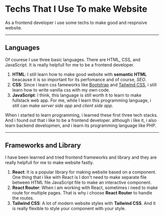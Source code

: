 # Techs That I Use To make Website

As a frontend developer i use some techs to make good and respnsive website.

---

## Languages
Of courese I use three basic languages. There are HTML, CSS, and JavaScript. It is really helpfull for me to be a frontend developer.

1.  **HTML**: I still learn how to make good website with **semantic HTML** beacause it is so important for its perfomance and of course, *SEO*.
2.  **CSS**: Since i learn css fameworks like [Bootstrap](https://getbootstrap.com/) and [Tailwind CSS](https://tailwindcss.com/), i still learn how to write vanilla css with my own code.
3.  **JavaScript**: I think, this language is still worth it to learn to make fullstack web app. For me, while I learn this programming language, i still can make *server side app* and *client side app*.


When i started to learn programming, i learned these first three tech stacks. And i found out that i like to be a frontend developer. although i like it, i also learn backend developmen, and i learn its programming language like PHP.

---

## Frameworks and Library

I have been learned and tried frontend frameworks and library and they are really helpfull for me to make website fastly.

1. **React**: It is a popular library for making website based on a component. One thing that i like with React is I don't need to make separate file between HTML file JavaScript file to make an interactive component.
2. **React Router**: When i am working with React, sometimes i need to make route for multiple pages. That is why i choose **React Router** to handle the routes.
2. **Tailwind CSS**: A lot of modern website styles with **Tailwind CSS**. And it is really flexible to style your component with your style.
